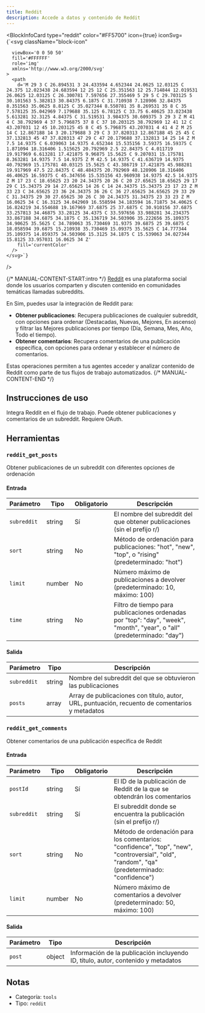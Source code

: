 ```yaml
---
title: Reddit
description: Accede a datos y contenido de Reddit
---
```



<BlockInfoCard 
  type="reddit"
  color="#FF5700"
  icon={true}
  iconSvg={`<svg className="block-icon"
      
      
      
      viewBox='0 0 50 50'
      fill='#FFFFFF'
      role='img'
      xmlns='http://www.w3.org/2000/svg'
    >
      <path
        d='M 29 3 C 26.894531 3 24.433594 4.652344 24.0625 12.03125 C 24.375 12.023438 24.683594 12 25 12 C 25.351563 12 25.714844 12.019531 26.0625 12.03125 C 26.300781 7.597656 27.355469 5 29 5 C 29.703125 5 30.101563 5.382813 30.84375 6.1875 C 31.710938 7.128906 32.84375 8.351563 35.0625 8.8125 C 35.027344 8.550781 35 8.269531 35 8 C 35 7.578125 35.042969 7.179688 35.125 6.78125 C 33.75 6.40625 33.023438 5.613281 32.3125 4.84375 C 31.519531 3.984375 30.609375 3 29 3 Z M 41 4 C 38.792969 4 37 5.796875 37 8 C 37 10.203125 38.792969 12 41 12 C 43.207031 12 45 10.203125 45 8 C 45 5.796875 43.207031 4 41 4 Z M 25 14 C 12.867188 14 3 20.179688 3 29 C 3 37.820313 12.867188 45 25 45 C 37.132813 45 47 37.820313 47 29 C 47 20.179688 37.132813 14 25 14 Z M 7.5 14.9375 C 6.039063 14.9375 4.652344 15.535156 3.59375 16.59375 C 1.871094 18.316406 1.515625 20.792969 2.5 22.84375 C 4.011719 19.917969 6.613281 17.421875 9.96875 15.5625 C 9.207031 15.175781 8.363281 14.9375 7.5 14.9375 Z M 42.5 14.9375 C 41.636719 14.9375 40.792969 15.175781 40.03125 15.5625 C 43.386719 17.421875 45.988281 19.917969 47.5 22.84375 C 48.484375 20.792969 48.128906 18.316406 46.40625 16.59375 C 45.347656 15.535156 43.960938 14.9375 42.5 14.9375 Z M 17 23 C 18.65625 23 20 24.34375 20 26 C 20 27.65625 18.65625 29 17 29 C 15.34375 29 14 27.65625 14 26 C 14 24.34375 15.34375 23 17 23 Z M 33 23 C 34.65625 23 36 24.34375 36 26 C 36 27.65625 34.65625 29 33 29 C 31.34375 29 30 27.65625 30 26 C 30 24.34375 31.34375 23 33 23 Z M 16.0625 34 C 16.3125 34.042969 16.558594 34.183594 16.71875 34.40625 C 16.824219 34.554688 19.167969 37.6875 25 37.6875 C 30.910156 37.6875 33.257813 34.46875 33.28125 34.4375 C 33.597656 33.988281 34.234375 33.867188 34.6875 34.1875 C 35.136719 34.503906 35.222656 35.109375 34.90625 35.5625 C 34.789063 35.730469 31.9375 39.6875 25 39.6875 C 18.058594 39.6875 15.210938 35.730469 15.09375 35.5625 C 14.777344 35.109375 14.859375 34.503906 15.3125 34.1875 C 15.539063 34.027344 15.8125 33.957031 16.0625 34 Z'
        fill='currentColor'
      />
    </svg>`}
/>

{/* MANUAL-CONTENT-START:intro */}
[Reddit](https://www.reddit.com/) es una plataforma social donde los usuarios comparten y discuten contenido en comunidades temáticas llamadas subreddits.

En Sim, puedes usar la integración de Reddit para:

- **Obtener publicaciones**: Recupera publicaciones de cualquier subreddit, con opciones para ordenar (Destacadas, Nuevas, Mejores, En ascenso) y filtrar las Mejores publicaciones por tiempo (Día, Semana, Mes, Año, Todo el tiempo).
- **Obtener comentarios**: Recupera comentarios de una publicación específica, con opciones para ordenar y establecer el número de comentarios.

Estas operaciones permiten a tus agentes acceder y analizar contenido de Reddit como parte de tus flujos de trabajo automatizados.
{/* MANUAL-CONTENT-END */}

## Instrucciones de uso

Integra Reddit en el flujo de trabajo. Puede obtener publicaciones y comentarios de un subreddit. Requiere OAuth.

## Herramientas

### `reddit_get_posts`

Obtener publicaciones de un subreddit con diferentes opciones de ordenación

#### Entrada

| Parámetro | Tipo | Obligatorio | Descripción |
| --------- | ---- | -------- | ----------- |
| `subreddit` | string | Sí | El nombre del subreddit del que obtener publicaciones \(sin el prefijo r/\) |
| `sort` | string | No | Método de ordenación para publicaciones: "hot", "new", "top", o "rising" \(predeterminado: "hot"\) |
| `limit` | number | No | Número máximo de publicaciones a devolver \(predeterminado: 10, máximo: 100\) |
| `time` | string | No | Filtro de tiempo para publicaciones ordenadas por "top": "day", "week", "month", "year", o "all" \(predeterminado: "day"\) |

#### Salida

| Parámetro | Tipo | Descripción |
| --------- | ---- | ----------- |
| `subreddit` | string | Nombre del subreddit del que se obtuvieron las publicaciones |
| `posts` | array | Array de publicaciones con título, autor, URL, puntuación, recuento de comentarios y metadatos |

### `reddit_get_comments`

Obtener comentarios de una publicación específica de Reddit

#### Entrada

| Parámetro | Tipo | Obligatorio | Descripción |
| --------- | ---- | -------- | ----------- |
| `postId` | string | Sí | El ID de la publicación de Reddit de la que se obtendrán los comentarios |
| `subreddit` | string | Sí | El subreddit donde se encuentra la publicación \(sin el prefijo r/\) |
| `sort` | string | No | Método de ordenación para los comentarios: "confidence", "top", "new", "controversial", "old", "random", "qa" \(predeterminado: "confidence"\) |
| `limit` | number | No | Número máximo de comentarios a devolver \(predeterminado: 50, máximo: 100\) |

#### Salida

| Parámetro | Tipo | Descripción |
| --------- | ---- | ----------- |
| `post` | object | Información de la publicación incluyendo ID, título, autor, contenido y metadatos |

## Notas

- Categoría: `tools`
- Tipo: `reddit`

